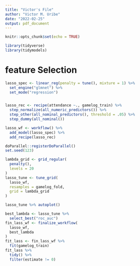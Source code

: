 ```yaml
---
title: "Victor's File"
author: "Victor M. Uribe"
date: "2022-02-25"
output: pdf_document
---
```



```r
knitr::opts_chunk$set(echo = TRUE)
```






```r
library(tidyverse)
library(tidymodels)
```





# feature Selection

```r
lasso_spec <- linear_reg(penalty = tune(), mixture = 1) %>% 
  set_engine("glmnet") %>% 
  set_mode("regression")


lasso_rec <- recipe(attendance ~., gamelog_train) %>% 
  step_normalize(all_numeric_predictors()) %>% 
  step_other(all_nominal_predictors(), threshold = .05) %>% 
  step_dummy(all_nominal())

lasso_wf <- workflow() %>% 
  add_model(lasso_spec) %>% 
  add_recipe(lasso_rec)
```





```r
doParallel::registerDoParallel()
set.seed(123)

lambda_grid <- grid_regular(
  penalty(),
  levels = 20
)
lasso_tune <- tune_grid(
  lasso_wf,
  resamples = gamelog_fold,
  grid = lambda_grid
)
```


```r
lasso_tune %>% autoplot()
```



```r
best_lambda <- lasso_tune %>% 
  select_best("roc_auc")
fin_lass_wf <- finalize_workflow(
  lasso_wf,
  best_lambda
)
fit_lass <- fin_lass_wf %>% 
  fit(gamelog_train)
fit_lass %>% 
  tidy() %>% 
  filter(estimate != 0)
```


